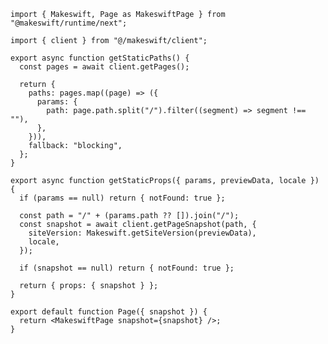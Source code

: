 ```tsx pages/[[...path]].tsx
import { Makeswift, Page as MakeswiftPage } from "@makeswift/runtime/next";

import { client } from "@/makeswift/client";

export async function getStaticPaths() {
  const pages = await client.getPages();

  return {
    paths: pages.map((page) => ({
      params: {
        path: page.path.split("/").filter((segment) => segment !== ""),
      },
    })),
    fallback: "blocking",
  };
}

export async function getStaticProps({ params, previewData, locale }) {
  if (params == null) return { notFound: true };

  const path = "/" + (params.path ?? []).join("/");
  const snapshot = await client.getPageSnapshot(path, {
    siteVersion: Makeswift.getSiteVersion(previewData),
    locale,
  });

  if (snapshot == null) return { notFound: true };

  return { props: { snapshot } };
}

export default function Page({ snapshot }) {
  return <MakeswiftPage snapshot={snapshot} />;
}
```
